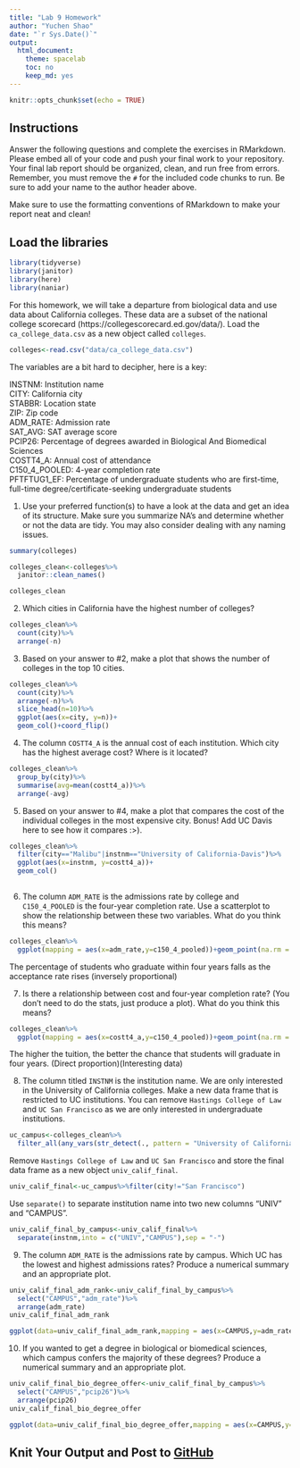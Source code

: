 ```yaml
---
title: "Lab 9 Homework"
author: "Yuchen Shao"
date: "`r Sys.Date()`"
output:
  html_document:
    theme: spacelab
    toc: no
    keep_md: yes
---
```


```r
knitr::opts_chunk$set(echo = TRUE)
```

## Instructions
Answer the following questions and complete the exercises in RMarkdown. Please embed all of your code and push your final work to your repository. Your final lab report should be organized, clean, and run free from errors. Remember, you must remove the `#` for the included code chunks to run. Be sure to add your name to the author header above.  

Make sure to use the formatting conventions of RMarkdown to make your report neat and clean!  

## Load the libraries
```r
library(tidyverse)
library(janitor)
library(here)
library(naniar)
``` 

For this homework, we will take a departure from biological data and use data about California colleges. These data are a subset of the national college scorecard (https://collegescorecard.ed.gov/data/). Load the `ca_college_data.csv` as a new object called `colleges`.
```r
colleges<-read.csv("data/ca_college_data.csv")
```

The variables are a bit hard to decipher, here is a key:  

INSTNM: Institution name  
CITY: California city  
STABBR: Location state  
ZIP: Zip code  
ADM_RATE: Admission rate  
SAT_AVG: SAT average score  
PCIP26: Percentage of degrees awarded in Biological And Biomedical Sciences  
COSTT4_A: Annual cost of attendance  
C150_4_POOLED: 4-year completion rate  
PFTFTUG1_EF: Percentage of undergraduate students who are first-time, full-time degree/certificate-seeking undergraduate students  

1. Use your preferred function(s) to have a look at the data and get an idea of its structure. Make sure you summarize NA's and determine whether or not the data are tidy. You may also consider dealing with any naming issues.
```r
summary(colleges)
```

```r
colleges_clean<-colleges%>%
  janitor::clean_names()
```

```r
colleges_clean
```

2. Which cities in California have the highest number of colleges?
```r
colleges_clean%>%
  count(city)%>%
  arrange(-n)
```

3. Based on your answer to #2, make a plot that shows the number of colleges in the top 10 cities.
```r
colleges_clean%>%
  count(city)%>%
  arrange(-n)%>%
  slice_head(n=10)%>%
  ggplot(aes(x=city, y=n))+
  geom_col()+coord_flip()
```

4. The column `COSTT4_A` is the annual cost of each institution. Which city has the highest average cost? Where is it located?
```r
colleges_clean%>%
  group_by(city)%>%
  summarise(avg=mean(costt4_a))%>%
  arrange(-avg)
```

5. Based on your answer to #4, make a plot that compares the cost of the individual colleges in the most expensive city. Bonus! Add UC Davis here to see how it compares :>).
```r
colleges_clean%>%
  filter(city=="Malibu"|instnm=="University of California-Davis")%>%
  ggplot(aes(x=instnm, y=costt4_a))+
  geom_col()
  
```

6. The column `ADM_RATE` is the admissions rate by college and `C150_4_POOLED` is the four-year completion rate. Use a scatterplot to show the relationship between these two variables. What do you think this means?
```r
colleges_clean%>%
  ggplot(mapping = aes(x=adm_rate,y=c150_4_pooled))+geom_point(na.rm = T)+geom_smooth(method = lm,se=F,na.rm = T)
```

The percentage of students who graduate within four years falls as the acceptance rate rises (inversely proportional)

7. Is there a relationship between cost and four-year completion rate? (You don't need to do the stats, just produce a plot). What do you think this means?
```r
colleges_clean%>%
  ggplot(mapping = aes(x=costt4_a,y=c150_4_pooled))+geom_point(na.rm = T)+geom_smooth(method = lm,se=F,na.rm = T)
```

The higher the tuition, the better the chance that students will graduate in four years. (Direct proportion)(Interesting data)

8. The column titled `INSTNM` is the institution name. We are only interested in the University of California colleges. Make a new data frame that is restricted to UC institutions. You can remove `Hastings College of Law` and `UC San Francisco` as we are only interested in undergraduate institutions.
```r
uc_campus<-colleges_clean%>% 
  filter_all(any_vars(str_detect(., pattern = "University of California")))
```

Remove `Hastings College of Law` and `UC San Francisco` and store the final data frame as a new object `univ_calif_final`.
```r
univ_calif_final<-uc_campus%>%filter(city!="San Francisco")
```

Use `separate()` to separate institution name into two new columns "UNIV" and "CAMPUS".
```r
univ_calif_final_by_campus<-univ_calif_final%>%
  separate(instnm,into = c("UNIV","CAMPUS"),sep = "-")
```

9. The column `ADM_RATE` is the admissions rate by campus. Which UC has the lowest and highest admissions rates? Produce a numerical summary and an appropriate plot.
```r
univ_calif_final_adm_rank<-univ_calif_final_by_campus%>%
  select("CAMPUS","adm_rate")%>%
  arrange(adm_rate)
univ_calif_final_adm_rank
```

```r
ggplot(data=univ_calif_final_adm_rank,mapping = aes(x=CAMPUS,y=adm_rate))+geom_col()
```

10. If you wanted to get a degree in biological or biomedical sciences, which campus confers the majority of these degrees? Produce a numerical summary and an appropriate plot.
```r
univ_calif_final_bio_degree_offer<-univ_calif_final_by_campus%>%
  select("CAMPUS","pcip26")%>%
  arrange(pcip26)
univ_calif_final_bio_degree_offer
```

```r
ggplot(data=univ_calif_final_bio_degree_offer,mapping = aes(x=CAMPUS,y=pcip26))+geom_col()
```

## Knit Your Output and Post to [GitHub](https://github.com/FRS417-DataScienceBiologists)